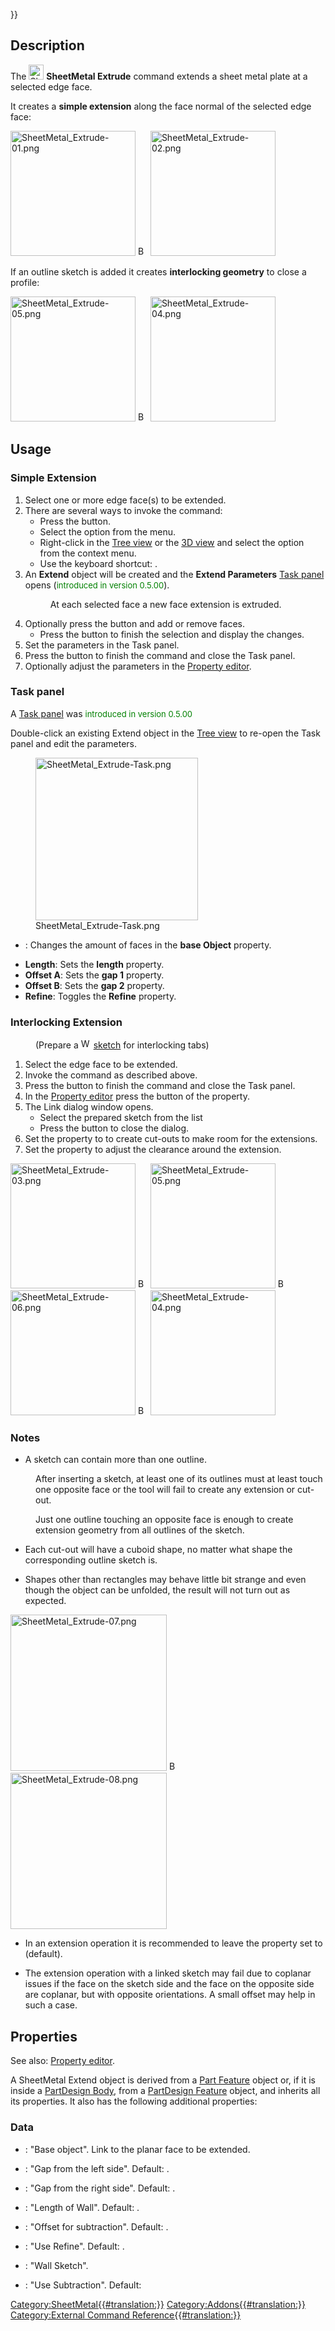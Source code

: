 {{UnfinishedDocu{{#translation:}}}}
<languages/>

{{Docnav
|[[SheetMetal_AddWall|AddWall]]
|[[SheetMetal_AddFoldWall|AddFoldWall]]
|[[SheetMetal_Workbench|SheetMetal]]
|IconL=SheetMetal_AddWall.svg
|IconR=SheetMetal_AddFoldWall.svg
|IconC=Sheetmetal_workbench_icon.svg
}}

{{GuiCommand
|Name=SheetMetal Extrude
|MenuLocation=SheetMetal → Extend Face
|Workbenches=[[SheetMetal_Workbench|SheetMetal]]
|Shortcut={{KEY|E}}
}}

==Description== 

The [[Image:SheetMetal_Extrude.svg|24px]] '''SheetMetal Extrude''' command extends a sheet metal plate at a selected edge face.

It creates a '''simple extension''' along the face normal of the selected edge face:

[[Image:SheetMetal_Extrude-01.png|200px]] [[Image:Button_right.svg|16px|link=]]
[[Image:SheetMetal_Extrude-02.png|200px]]


If an outline sketch is added it creates '''interlocking geometry''' to close a profile:

[[Image:SheetMetal_Extrude-05.png|200px]] [[Image:Button_right.svg|16px|link=]]
[[Image:SheetMetal_Extrude-04.png|200px]]

{{Caption|Three profiles with outline sketches to add → three results}}

==Usage== 

=== Simple Extension ===

# Select one or more edge face(s) to be extended.
# There are several ways to invoke the command:
#* Press the {{Button|[[Image:SheetMetal_Extrude.svg|16px]] [[SheetMetal_Extrude|Extend Face]]}} button.
#* Select the {{MenuCommand|Sheet Metal → [[Image:SheetMetal_Extrude.svg|16px]] Extend Face}} option from the menu.
#* Right-click in the [[Tree_view|Tree view]] or the [[3D_view|3D view]] and select the {{MenuCommand|Sheet Metal → [[Image:SheetMetal_Extrude.svg|16px]] Extend Face}} option from the context menu.
#* Use the keyboard shortcut: {{KEY|E}}.
# An '''Extend''' object will be created and the '''Extend Parameters''' [[Task_panel|Task panel]] opens (<span style="font-size:small;color:green;">introduced in version 0.5.00</span>).
#: At each selected face a new face extension is extruded.
# Optionally press the {{Button|Select}} button and add or remove faces.
#* Press the {{Button|Preview}} button to finish the selection and display the changes.
# Set the parameters in the Task panel.
# Press the {{Button|OK}} button to finish the command and close the Task panel.
# Optionally adjust the parameters in the [[Property_editor|Property editor]].

===Task panel===

A [[Task_panel|Task panel]] was <span style="font-size:small;color:green;">introduced in version 0.5.00</span>

Double-click an existing Extend object in the [[Tree_view|Tree view]] to re-open the Task panel and edit the parameters.

[[Image:SheetMetal_Extrude-Task.png|260px]]

* {{Button|Select}}: Changes the amount of faces in the '''base Object''' property.
* '''Length''': Sets the '''length''' property.
* '''Offset A''': Sets the '''gap 1''' property.
* '''Offset B''': Sets the '''gap 2''' property.
* '''Refine''': Toggles the '''Refine''' property.

=== Interlocking Extension ===

: (Prepare a [[Image:Workbench_Sketcher.svg|16px]] [[Sketcher_Workbench|sketch]] for interlocking tabs)
# Select the edge face to be extended.
# Invoke the command as described above.
# Press the {{Button|OK}} button to finish the command and close the Task panel.
# In the [[Property_editor|Property editor]] press the {{Button|...}} button of the {{PropertyData|Sketch}} property.
# The Link dialog window opens.
#*Select the prepared sketch from the list
#* Press the {{Button|OK}} button to close the dialog.
# Set the property {{PropertyData|Use Subtraction}} to {{TRUE}} to create cut-outs to make room for the extensions.
# Set the property {{PropertyData|Offset}} to adjust the clearance around the extension.

[[Image:SheetMetal_Extrude-03.png|200px]] [[Image:Button_right.svg|16px|link=]]
[[Image:SheetMetal_Extrude-05.png|200px]] [[Image:Button_right.svg|16px|link=]]
[[Image:SheetMetal_Extrude-06.png|200px]] [[Image:Button_right.svg|16px|link=]]
[[Image:SheetMetal_Extrude-04.png|200px]]

{{Caption|Three profiles → position of the sketches → results without cut-outs → final results}}

=== Notes ===

* A sketch can contain more than one outline. 

:After inserting a sketch, at least one of its outlines must at least touch one opposite face or the tool will fail to create any extension or cut-out.

:Just one outline touching an opposite face is enough to create extension geometry from all outlines of the sketch.

* Each cut-out will have a cuboid shape, no matter what shape the corresponding outline sketch is.

* Shapes other than rectangles may behave little bit strange and even though the object can be unfolded, the result will not turn out as expected.

[[Image:SheetMetal_Extrude-07.png|250px]] [[Image:Button_right.svg|16px|link=]]
[[Image:SheetMetal_Extrude-08.png|250px]]

{{Caption|Three outline sketches and their resulting extensions: separate triangle plate with a rectangular cut-out, circle without clearance → unfold solid is split at an unexpected position }}

* In an extension operation it is recommended to leave the property {{PropertyData|Refine}} set to {{TRUE}} (default).

* The extension operation with a linked sketch may fail due to coplanar issues if the face on the sketch side and the face on the opposite side are coplanar, but with opposite orientations. A small offset may help in such a case.

==Properties==

See also: [[Property_editor|Property editor]].

A SheetMetal Extend object is derived from a [[Part_Feature|Part Feature]] object or, if it is inside a [[PartDesign_Body|PartDesign Body]], from a [[PartDesign_Feature|PartDesign Feature]] object, and inherits all its properties. It also has the following additional properties:

===Data=== 

{{Properties_Title|Parameters}}

* {{PropertyData|base Object|LinkSub}}: "Base object". Link to the planar face to be extended.
* {{PropertyData|gap1|Distance}}: "Gap from the left side". Default: {{value|0,00 mm}}.
* {{PropertyData|gap2|Distance}}: "Gap from the right side". Default: {{value|0,00 mm}}.
* {{PropertyData|length|Length}}: "Length of Wall". Default: {{value|10,00 mm}}.

{{Properties_Title|Parameters Ext.}}

* {{PropertyData|Offset|Distance}}: "Offset for subtraction". Default: {{value|20,00 µm}}.
* {{PropertyData|Refine|Bool}}: "Use Refine". Default: {{TRUE}}.
* {{PropertyData|Sketch|Link}}: "Wall Sketch". 
* {{PropertyData|Use Subtraction|Bool}}: "Use Subtraction". Default: {{FALSE}}


{{Docnav
|[[SheetMetal_AddWall|AddWall]]
|[[SheetMetal_AddFoldWall|AddFoldWall]]
|[[SheetMetal_Workbench|SheetMetal]]
|IconL=SheetMetal_AddWall.svg
|IconR=SheetMetal_AddFoldWall.svg
|IconC=Sheetmetal_workbench_icon.svg
}}

[[Category:SheetMetal{{#translation:}}]]
[[Category:Addons{{#translation:}}]]
[[Category:External Command Reference{{#translation:}}]]